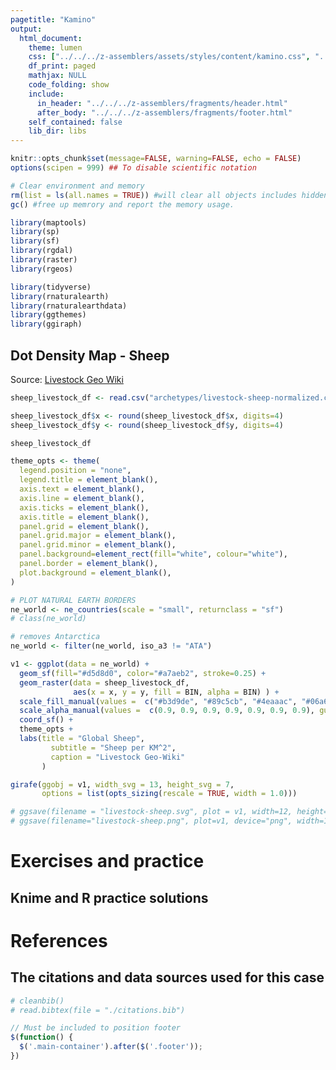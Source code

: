 ```yaml
---
pagetitle: "Kamino"
output: 
  html_document:
    theme: lumen
    css: ["../../../z-assemblers/assets/styles/content/kamino.css", "../../../z-assemblers/assets/icons/line-awesome/css/line-awesome.css"]
    df_print: paged
    mathjax: NULL
    code_folding: show
    include:
      in_header: "../../../z-assemblers/fragments/header.html"
      after_body: "../../../z-assemblers/fragments/footer.html"
    self_contained: false
    lib_dir: libs
---
```


```r

knitr::opts_chunk$set(message=FALSE, warning=FALSE, echo = FALSE)
options(scipen = 999) ## To disable scientific notation

# Clear environment and memory
rm(list = ls(all.names = TRUE)) #will clear all objects includes hidden objects.
gc() #free up memrory and report the memory usage.

library(maptools)
library(sp)
library(sf)
library(rgdal)
library(raster)
library(rgeos)

library(tidyverse)
library(rnaturalearth)
library(rnaturalearthdata)
library(ggthemes)
library(ggiraph)

```

## Dot Density Map - Sheep

Source: <a href="https://livestock.geo-wiki.org/Application/index.php">Livestock Geo Wiki</a>


```r

sheep_livestock_df <- read.csv("archetypes/livestock-sheep-normalized.csv", header = TRUE)

sheep_livestock_df$x <- round(sheep_livestock_df$x, digits=4)
sheep_livestock_df$y <- round(sheep_livestock_df$y, digits=4)

sheep_livestock_df

```



```r

theme_opts <- theme(
  legend.position = "none",
  legend.title = element_blank(),
  axis.text = element_blank(),
  axis.line = element_blank(),
  axis.ticks = element_blank(),
  axis.title = element_blank(),
  panel.grid = element_blank(),
  panel.grid.major = element_blank(),
  panel.grid.minor = element_blank(),
  panel.background=element_rect(fill="white", colour="white"),
  panel.border = element_blank(),
  plot.background = element_blank(),
)

# PLOT NATURAL EARTH BORDERS
ne_world <- ne_countries(scale = "small", returnclass = "sf")
# class(ne_world)

# removes Antarctica
ne_world <- filter(ne_world, iso_a3 != "ATA") 

v1 <- ggplot(data = ne_world) +
  geom_sf(fill="#d5d8d0", color="#a7aeb2", stroke=0.25) +
  geom_raster(data = sheep_livestock_df,
              aes(x = x, y = y, fill = BIN, alpha = BIN) ) + 
  scale_fill_manual(values =  c("#b3d9de", "#89c5cb", "#4eaaac", "#06a6ab", "#009aa0", "#03646b", "#073b3a"), guide = "none") +
  scale_alpha_manual(values =  c(0.9, 0.9, 0.9, 0.9, 0.9, 0.9, 0.9), guide = "none") +
  coord_sf() +
  theme_opts +
  labs(title = "Global Sheep",
         subtitle = "Sheep per KM^2",
         caption = "Livestock Geo-Wiki"
       )

girafe(ggobj = v1, width_svg = 13, height_svg = 7,
       options = list(opts_sizing(rescale = TRUE, width = 1.0)))

```



```r

# ggsave(filename = "livestock-sheep.svg", plot = v1, width=12, height=6)
# ggsave(filename="livestock-sheep.png", plot=v1, device="png", width=12, height=6, units="in", dpi=500)

```




# Exercises and practice
## Knime and R practice solutions



# References
## The citations and data sources used for this case


```r

# cleanbib()
# read.bibtex(file = "./citations.bib")

```



```js

// Must be included to position footer
$(function() {
  $('.main-container').after($('.footer'));
})

```
